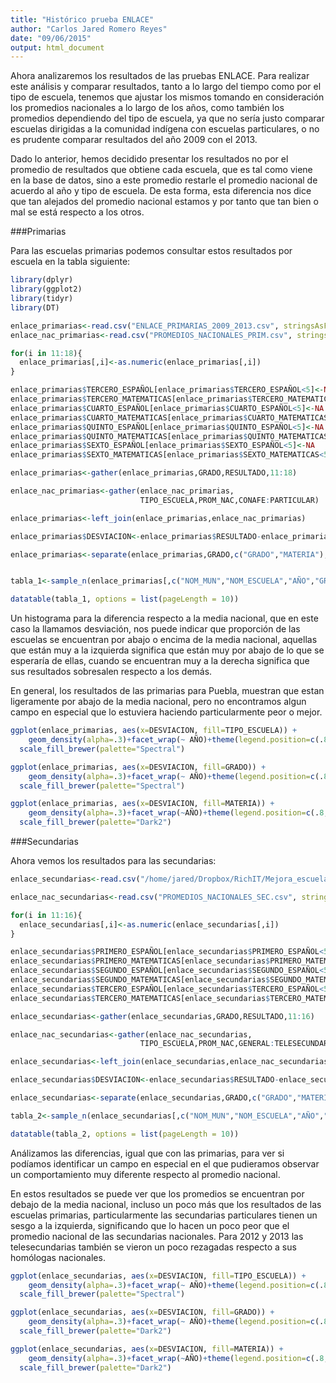```yaml
---
title: "Histórico prueba ENLACE"
author: "Carlos Jared Romero Reyes"
date: "09/06/2015"
output: html_document
---
```


Ahora analizaremos los resultados de las pruebas ENLACE. Para realizar este análisis y comparar resultados, tanto a lo largo del tiempo como por el tipo de escuela, tenemos que ajustar los mismos tomando en consideración los promedios nacionales a lo largo de los años, como también los promedios dependiendo del tipo de escuela, ya que no sería justo comparar escuelas dirigidas a la comunidad indígena con escuelas particulares, o no es prudente comparar resultados del año 2009 con el 2013. 

Dado lo anterior, hemos decidido presentar los resultados no por el promedio de resultados que obtiene cada escuela, que es tal como viene en la base de datos, sino a este promedio restarle el promedio nacional de acuerdo al año y tipo de escuela. De esta forma, esta diferencia nos dice que tan alejados del promedio nacional estamos y por tanto que tan bien o mal se está respecto a los otros.


###Primarias

Para las escuelas primarias podemos consultar estos resultados por escuela en la tabla siguiente:

```r
library(dplyr)
library(ggplot2)
library(tidyr)
library(DT)

enlace_primarias<-read.csv("ENLACE_PRIMARIAS_2009_2013.csv", stringsAsFactors = F)
enlace_nac_primarias<-read.csv("PROMEDIOS_NACIONALES_PRIM.csv", stringsAsFactors = F)

for(i in 11:18){
  enlace_primarias[,i]<-as.numeric(enlace_primarias[,i])
}

enlace_primarias$TERCERO_ESPAÑOL[enlace_primarias$TERCERO_ESPAÑOL<5]<-NA
enlace_primarias$TERCERO_MATEMATICAS[enlace_primarias$TERCERO_MATEMATICAS<5]<-NA
enlace_primarias$CUARTO_ESPAÑOL[enlace_primarias$CUARTO_ESPAÑOL<5]<-NA
enlace_primarias$CUARTO_MATEMATICAS[enlace_primarias$CUARTO_MATEMATICAS<5]<-NA
enlace_primarias$QUINTO_ESPAÑOL[enlace_primarias$QUINTO_ESPAÑOL<5]<-NA
enlace_primarias$QUINTO_MATEMATICAS[enlace_primarias$QUINTO_MATEMATICAS<5]<-NA
enlace_primarias$SEXTO_ESPAÑOL[enlace_primarias$SEXTO_ESPAÑOL<5]<-NA
enlace_primarias$SEXTO_MATEMATICAS[enlace_primarias$SEXTO_MATEMATICAS<5]<-NA

enlace_primarias<-gather(enlace_primarias,GRADO,RESULTADO,11:18)

enlace_nac_primarias<-gather(enlace_nac_primarias,
                             TIPO_ESCUELA,PROM_NAC,CONAFE:PARTICULAR)

enlace_primarias<-left_join(enlace_primarias,enlace_nac_primarias)

enlace_primarias$DESVIACION<-enlace_primarias$RESULTADO-enlace_primarias$PROM_NAC

enlace_primarias<-separate(enlace_primarias,GRADO,c("GRADO","MATERIA"),sep="_")


tabla_1<-sample_n(enlace_primarias[,c("NOM_MUN","NOM_ESCUELA","AÑO","GRADO","MATERIA","RESULTADO","PROM_NAC")],10000)

datatable(tabla_1, options = list(pageLength = 10))
```

Un histograma para la diferencia respecto a la media nacional, que en este caso la llamamos desviación, nos puede indicar que proporción de las escuelas se encuentran por abajo o encima de la media nacional, aquellas que están muy a la izquierda significa que están muy por abajo de lo que se esperaría de ellas, cuando se encuentran muy a la derecha significa que sus resultados sobresalen respecto a los demás.

En general, los resultados de las primarias para Puebla, muestran que estan ligeramente por abajo de la media nacional, pero no encontramos algun campo en especial que lo estuviera haciendo particularmente peor o mejor.

```r
ggplot(enlace_primarias, aes(x=DESVIACION, fill=TIPO_ESCUELA)) +
    geom_density(alpha=.3)+facet_wrap(~ AÑO)+theme(legend.position=c(.8,.3))+
  scale_fill_brewer(palette="Spectral")

ggplot(enlace_primarias, aes(x=DESVIACION, fill=GRADO)) +
    geom_density(alpha=.3)+facet_wrap(~ AÑO)+theme(legend.position=c(.8,.3))+
  scale_fill_brewer(palette="Spectral")

ggplot(enlace_primarias, aes(x=DESVIACION, fill=MATERIA)) +
    geom_density(alpha=.3)+facet_wrap(~AÑO)+theme(legend.position=c(.8,.3))+
  scale_fill_brewer(palette="Dark2")
```

###Secundarias

Ahora vemos los resultados para las secundarias:

```r
enlace_secundarias<-read.csv("/home/jared/Dropbox/RichIT/Mejora_escuela_Puebla/Puebla/ENLACE_SECUNDARIAS_2009_2013.csv", stringsAsFactors = F)

enlace_nac_secundarias<-read.csv("PROMEDIOS_NACIONALES_SEC.csv", stringsAsFactors = F)

for(i in 11:16){
  enlace_secundarias[,i]<-as.numeric(enlace_secundarias[,i])
}

enlace_secundarias$PRIMERO_ESPAÑOL[enlace_secundarias$PRIMERO_ESPAÑOL<5]<-NA
enlace_secundarias$PRIMERO_MATEMATICAS[enlace_secundarias$PRIMERO_MATEMATICAS<5]<-NA
enlace_secundarias$SEGUNDO_ESPAÑOL[enlace_secundarias$SEGUNDO_ESPAÑOL<5]<-NA
enlace_secundarias$SEGUNDO_MATEMATICAS[enlace_secundarias$SEGUNDO_MATEMATICAS<5]<-NA
enlace_secundarias$TERCERO_ESPAÑOL[enlace_secundarias$TERCERO_ESPAÑOL<5]<-NA
enlace_secundarias$TERCERO_MATEMATICAS[enlace_secundarias$TERCERO_MATEMATICAS<5]<-NA

enlace_secundarias<-gather(enlace_secundarias,GRADO,RESULTADO,11:16)

enlace_nac_secundarias<-gather(enlace_nac_secundarias,
                             TIPO_ESCUELA,PROM_NAC,GENERAL:TELESECUNDARIA)

enlace_secundarias<-left_join(enlace_secundarias,enlace_nac_secundarias)

enlace_secundarias$DESVIACION<-enlace_secundarias$RESULTADO-enlace_secundarias$PROM_NAC

enlace_secundarias<-separate(enlace_secundarias,GRADO,c("GRADO","MATERIA"),sep="_")

tabla_2<-sample_n(enlace_secundarias[,c("NOM_MUN","NOM_ESCUELA","AÑO","GRADO","MATERIA","RESULTADO","PROM_NAC")],10000)

datatable(tabla_2, options = list(pageLength = 10))
```

Análizamos las diferencias, igual que con las primarias, para ver si podíamos identificar un campo en especial en el que pudieramos observar un comportamiento muy diferente respecto al promedio nacional. 

En estos resultados se puede ver que los promedios se encuentran por debajo de la media nacional, incluso un poco más que los resultados de las escuelas primarias, particularmente las secundarias particulares tienen un sesgo a la izquierda, significando que lo hacen un poco peor que el promedio nacional de las secundarias nacionales. Para 2012 y 2013 las telesecundarias también se vieron un poco rezagadas respecto a sus homólogas nacionales.

```r
ggplot(enlace_secundarias, aes(x=DESVIACION, fill=TIPO_ESCUELA)) +
    geom_density(alpha=.3)+facet_wrap(~ AÑO)+theme(legend.position=c(.8,.3))+
  scale_fill_brewer(palette="Spectral")

ggplot(enlace_secundarias, aes(x=DESVIACION, fill=GRADO)) +
    geom_density(alpha=.3)+facet_wrap(~ AÑO)+theme(legend.position=c(.8,.3))+
  scale_fill_brewer(palette="Dark2")

ggplot(enlace_secundarias, aes(x=DESVIACION, fill=MATERIA)) +
    geom_density(alpha=.3)+facet_wrap(~AÑO)+theme(legend.position=c(.8,.3))+
  scale_fill_brewer(palette="Dark2")
```
